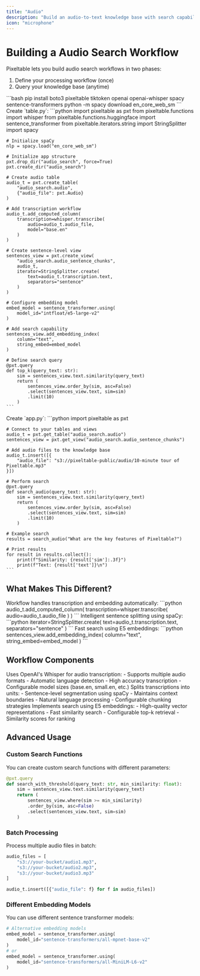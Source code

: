 ```yaml
---
title: "Audio"
description: "Build an audio-to-text knowledge base with search capabilities"
icon: "microphone"
---
```


# Building a Audio Search Workflow

Pixeltable lets you build audio search workflows in two phases:
1. Define your processing workflow (once)
2. Query your knowledge base (anytime)

<Steps>
  <Step title="Install Dependencies">
    ```bash
    pip install boto3 pixeltable tiktoken openai openai-whisper spacy sentence-transformers
    python -m spacy download en_core_web_sm
    ```
  </Step>

  <Step title="Define Your Workflow" icon="diagram-project">
    Create `table.py`:
    ```python
    import pixeltable as pxt
    from pixeltable.functions import whisper
    from pixeltable.functions.huggingface import sentence_transformer
    from pixeltable.iterators.string import StringSplitter
    import spacy

    # Initialize spaCy
    nlp = spacy.load("en_core_web_sm")

    # Initialize app structure
    pxt.drop_dir("audio_search", force=True)
    pxt.create_dir("audio_search")

    # Create audio table
    audio_t = pxt.create_table(
        "audio_search.audio", 
        {"audio_file": pxt.Audio}
    )

    # Add transcription workflow
    audio_t.add_computed_column(
        transcription=whisper.transcribe(
            audio=audio_t.audio_file, 
            model="base.en"
        )
    )

    # Create sentence-level view
    sentences_view = pxt.create_view(
        "audio_search.audio_sentence_chunks",
        audio_t,
        iterator=StringSplitter.create(
            text=audio_t.transcription.text, 
            separators="sentence"
        )
    )

    # Configure embedding model
    embed_model = sentence_transformer.using(
        model_id="intfloat/e5-large-v2"
    )

    # Add search capability
    sentences_view.add_embedding_index(
        column="text", 
        string_embed=embed_model
    )

    # Define search query
    @pxt.query
    def top_k(query_text: str):
        sim = sentences_view.text.similarity(query_text)
        return (
            sentences_view.order_by(sim, asc=False)
            .select(sentences_view.text, sim=sim)
            .limit(10)
        )
    ```
  </Step>

  <Step title="Use Your Workflow" icon="play">
    Create `app.py`:
    ```python
    import pixeltable as pxt
    
    # Connect to your tables and views
    audio_t = pxt.get_table("audio_search.audio")
    sentences_view = pxt.get_view("audio_search.audio_sentence_chunks")

    # Add audio files to the knowledge base
    audio_t.insert([{
        "audio_file": "s3://pixeltable-public/audio/10-minute tour of Pixeltable.mp3"
    }])

    # Perform search
    @pxt.query
    def search_audio(query_text: str):
        sim = sentences_view.text.similarity(query_text)
        return (
            sentences_view.order_by(sim, asc=False)
            .select(sentences_view.text, sim=sim)
            .limit(10)
        )

    # Example search
    results = search_audio("What are the key features of Pixeltable?")
    
    # Print results
    for result in results.collect():
        print(f"Similarity: {result['sim']:.3f}")
        print(f"Text: {result['text']}\n")
    ```
  </Step>
</Steps>

## What Makes This Different?

<CardGroup cols={1}>
  <Card title="Automatic Processing" icon="gears">
    Workflow handles transcription and embedding automatically:
    ```python
    audio_t.add_computed_column(
        transcription=whisper.transcribe(
            audio=audio_t.audio_file
        )
    )
    ```
  </Card>

  <Card title="Smart Chunking" icon="scissors">
    Intelligent sentence splitting using spaCy:
    ```python
    iterator=StringSplitter.create(
        text=audio_t.transcription.text,
        separators="sentence"
    )
    ```
  </Card>

  <Card title="Vector Search" icon="magnifying-glass">
    Fast search using E5 embeddings:
    ```python
    sentences_view.add_embedding_index(
        column="text",
        string_embed=embed_model
    )
    ```
  </Card>
</CardGroup>

## Workflow Components

<AccordionGroup>
  <Accordion title="Audio Transcription" icon="waveform">
    Uses OpenAI's Whisper for audio transcription:
    - Supports multiple audio formats
    - Automatic language detection
    - High accuracy transcription
    - Configurable model sizes (base.en, small.en, etc.)
  </Accordion>

  <Accordion title="Text Processing" icon="text-size">
    Splits transcriptions into units:
    - Sentence-level segmentation using spaCy
    - Maintains context boundaries
    - Natural language processing
    - Configurable chunking strategies
  </Accordion>

  <Accordion title="Vector Search" icon="database">
    Implements search using E5 embeddings:
    - High-quality vector representations
    - Fast similarity search
    - Configurable top-k retrieval
    - Similarity scores for ranking
  </Accordion>
</AccordionGroup>

## Advanced Usage

### Custom Search Functions

You can create custom search functions with different parameters:

```python
@pxt.query
def search_with_threshold(query_text: str, min_similarity: float):
    sim = sentences_view.text.similarity(query_text)
    return (
        sentences_view.where(sim >= min_similarity)
        .order_by(sim, asc=False)
        .select(sentences_view.text, sim=sim)
    )
```

### Batch Processing

Process multiple audio files in batch:

```python
audio_files = [
    "s3://your-bucket/audio1.mp3",
    "s3://your-bucket/audio2.mp3",
    "s3://your-bucket/audio3.mp3"
]

audio_t.insert([{"audio_file": f} for f in audio_files])
```

### Different Embedding Models

You can use different sentence transformer models:

```python
# Alternative embedding models
embed_model = sentence_transformer.using(
    model_id="sentence-transformers/all-mpnet-base-v2"
)
# or
embed_model = sentence_transformer.using(
    model_id="sentence-transformers/all-MiniLM-L6-v2"
)
```